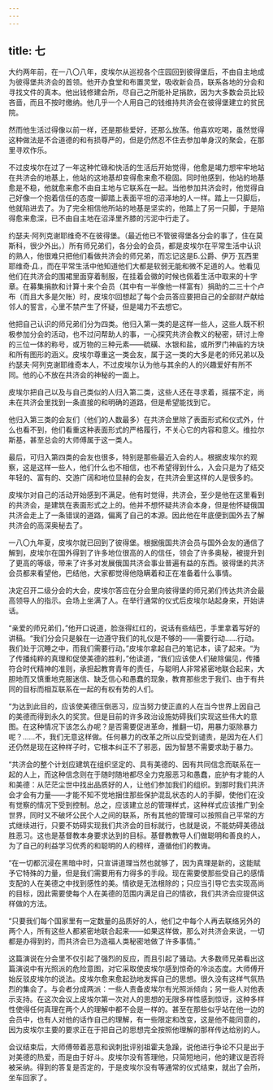 ```yaml
---
---
---
```

title: 七
---




大约两年前，在一八〇八年，皮埃尔从巡视各个庄园回到彼得堡后，不由自主地成为彼得堡共济会的首领。他开办食堂和布置灵堂，吸收新会员，联系各地的分会和寻找文件的真本。他出钱修建会所，尽自己之所能补足捐款，因为大多数会员比较吝啬，而且不按时缴纳。他几乎一个人用自己的钱维持共济会在彼得堡建立的贫民院。

然而他生活过得像以前一样，还是那些爱好，还那么放荡。他喜欢吃喝，虽然觉得这种做法是不合道德的和有损尊严的，但是仍然忍不住去参加单身汉的聚会，在那里寻欢作乐。

不过皮埃尔在过了一年这种忙碌和快活的生活后开始觉得，他愈是竭力想牢牢地站在共济会的地基上，他站的这地基却变得愈来愈不稳固。同时他感到，他站的地基愈是不稳，他就愈来愈不由自主地与它联系在一起。当他参加共济会时，他觉得自己好像一个抱着信任的态度一脚踏上表面平坦的沼泽地的人一样。踏上一只脚后，他就陷进去了。为了完全相信他所站的地基是坚实的，他踏上了另一只脚，于是陷得愈来愈深，已不由自主地在沼泽里齐膝的污泥中行走了。

约瑟夫·阿列克谢耶维奇不在彼得堡。（最近他已不管彼得堡各分会的事了，住在莫斯科，很少外出。）所有师兄弟们，各分会的会员，都是皮埃尔在平常生活中认识的熟人，他很难只把他们看做共济会的师兄弟，而忘记这是Б.公爵、伊万·瓦西里耶维奇·Д.，而在平常生活中他知道他们大都是软弱无能和微不足道的人。他看见他们在共济会的围裙里面穿着制服，在挂着会徽的时候也佩着生活中取来的十字章。在募集捐款和计算十来个会员（其中有一半像他一样富有）捐助的二三十个卢布（而且大多是欠账）时，皮埃尔回想起了每个会员答应要把自己的全部财产献给邻人的誓言，心里不禁产生了怀疑，但是竭力不去想它。

他把自己认识的师兄弟们分为四类。他归入第一类的是这样一些人，这些人既不积极参加分会的活动，也不过问帮助人的事，一心探究共济会教义的秘密，研讨上帝的三位一体的称号，或万物的三种元素——硫磺、水银和盐，或所罗门神庙的方块和所有图形的涵义。皮埃尔尊重这一类会友，属于这一类的大多是老的师兄弟以及约瑟夫·阿列克谢耶维奇本人，不过皮埃尔认为他与其余的人的兴趣爱好有所不同。他的心不放在共济会的神秘的一面上。

皮埃尔把自己以及与自己类似的人归入第二类，这些人还在寻求着，摇摆不定，尚未在共济会里找到一条直接的和明确的道路，但是希望能找到它。

他归入第三类的会友们（他们的人数最多）在共济会里除了表面形式和仪式外，什么也看不到，他们看重这种表面形式的严格履行，不关心它的内容和意义。维拉尔斯基，甚至总会的大师傅属于这一类人。

最后，可归入第四类的会友也很多，特别是那些最近入会的人。根据皮埃尔的观察，这是这样一些人，他们什么也不相信，也不希望得到什么，入会只是为了结交年轻的、富有的、交游广阔和地位显赫的会友，在共济会里这样的人是很多的。

皮埃尔对自己的活动开始感到不满足。他有时觉得，共济会，至少是他在这里看到的共济会，是建筑在表面形式之上的。他并不想怀疑共济会本身，但是他怀疑俄国共济会走上了一条错误的道路，偏离了自己的本源。因此他在年底便到国外去了解共济会的高深奥秘去了。

一八〇九年夏，皮埃尔就已回到了彼得堡。根据俄国共济会员与国外会友的通信了解到，皮埃尔在国外得到了许多地位很高的人的信任，领会了许多奥秘，被提升到了更高的等级，带来了许多对发展俄国共济会事业普遍有益的东西。彼得堡的共济会员都来看望他，巴结他，大家都觉得他隐瞒着和正在准备着什么事情。

决定召开二级分会的大会，皮埃尔答应在分会里向彼得堡的师兄弟们传达共济会最高领导人的指示。会场上坐满了人。在举行通常的仪式后皮埃尔站起身来，开始讲话。

“亲爱的师兄弟们，”他开口说道，脸涨得红红的，说话有些结巴，手里拿着写好的讲稿。“我们分会只是躲在一边遵守我们的礼仪是不够的——需要行动……行动。我们处于沉睡之中，而我们需要行动。”皮埃尔拿起自己的笔记本，读了起来。“为了传播纯粹的真理和促使美德的胜利，”他读道，“我们应该使人们破除偏见，传播符合时代精神的准则，承担起教育青年的责任，与聪明人非常紧密地联合起来，大胆地而又慎重地克服迷信、缺乏信心和愚蠢的现象，教育那些忠于我们、由于有共同的目标而相互联系在一起的有权有势的人们。

“为达到此目的，应该使美德压倒恶习，应当努力使正直的人在当今世界上因自己的美德而得到永久的奖赏。但是目前的许多政治设施妨碍我们实现这些伟大的意图。在这种情况下该怎么办呢？是否需要促进革命，推翻一切，用暴力驱除暴力呢？……不，我们无意这样做。任何暴力的改革之所以应受到谴责，是因为在人们还仍然是现在这种样子时，它根本纠正不了邪恶，因为智慧不需要求助于暴力。

“共济会的整个计划应建筑在组织坚定的、具有美德的、因有共同信念而联系在一起的人上，而这种信念则在于随时随地都尽全力克服恶习和愚蠢，庇护有才能的人和美德：从茫茫尘世中找出品质好的人，让他们参加我们的组织。到那时我们共济会才会有力量——才能不知不觉地捆住那些保护混乱状态的人的手脚，使他们在没有觉察的情况下受到控制。总之，应该建立总的管理样式，这种样式应该推广到全世界，同时又不破坏公民个人之间的联系，所有其他的管理可以按照自己平常的方式继续进行，只要不妨碍实现我们共济会的目标就行，也就是说，不能妨碍美德战胜恶习。这也是基督教本身要求达到的目标。基督教教导人们做聪明和善良的人，为了自己的利益学习优秀的和聪明的人的榜样，遵循他们的教诲。

“在一切都沉浸在黑暗中时，只宣讲道理当然也就够了，因为真理是新的，这能赋予它特殊的力量，但是我们需要用有力得多的手段。现在需要使那些受自己的感情支配的人在美德之中找到感性的美。情欲是无法根除的；只应当引导它去实现高尚的目标，因此需要使每个人在美德的范围内满足自己的情欲，我们共济会应提供这样做的方法。

“只要我们每个国家里有一定数量的品质好的人，他们之中每个人再去联络另外的两个人，所有这些人都紧密地联合起来——如果这样做，那么对共济会来说，一切都是办得到的，而共济会已为造福人类秘密地做了许多事情。”

这篇演说在分会里不仅引起了强烈的反应，而且引起了骚动。大多数师兄弟看出这篇演说中有光照派的危险意图，对它采取使皮埃尔感到惊奇的冷淡态度。大师傅开始反驳皮埃尔的说法。皮埃尔愈来愈起劲地发挥自己的思想。很久没有这样气氛热烈的集会了。与会者分成两派：一些人责备皮埃尔有光照派倾向；另一些人对他表示支持。在这次会议上皮埃尔第一次对人的思想的无限多样性感到惊讶，这种多样性使得任何真理在两个人的理解中都不会是一样的。甚至在那些似乎站在他一边的会员中，也有人对他的话作自己的理解，有一些限定和改变，这是他不能同意的，因为皮埃尔主要的要求正在于把自己的思想完全按照他理解的那样传达给别的人。

会议结束后，大师傅带着恶意和讽刺批评别祖霍夫急躁，说他进行争论不只是出于对美德的热爱，而是由于好斗。皮埃尔没有答理他，只简短地问，他的建议是否将被采纳。得到的答复是否定的，于是皮埃尔没有等通常的仪式结束，就出了会所，坐车回家了。